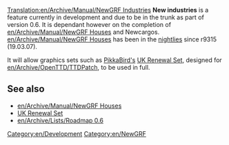 [[Translation:en/Archive/Manual/NewGRF Industries]]
'''New industries''' is a feature currently in development and due to be in the trunk as part of version 0.6. It is dependant however on the completion of [[en/Archive/Manual/NewGRF Houses]] and Newcargos. [[en/Archive/Manual/NewGRF Houses]] has been in the [[en/Archive/Community/Nightly build|nightlies]] since r9315 (19.03.07).

It will allow graphics sets such as [[en/Archive/Community/Users/PikkaBird|PikkaBird's]] [[en/Community/NewGRF/UK Renewal Set|UK Renewal Set]], designed for [[en/Archive/OpenTTD/TTDPatch]], to be used in full.

==See also==
*[[en/Archive/Manual/NewGRF Houses]]
*[[en/Community/NewGRF/UK Renewal Set|UK Renewal Set]]
*[[en/Archive/Lists/Roadmap 0.6]]

[[Category:en/Development]][[Category:en/NewGRF]]